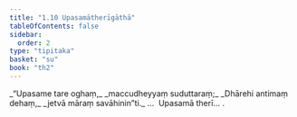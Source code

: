 ```yaml
---
title: "1.10 Upasamātherīgāthā"
tableOfContents: false
sidebar:
  order: 2
type: "tipitaka"
basket: "su"
book: "th2"
---
```



<DynamicBreadcrumb />

<Division number="10" book="th2">

<Paragraph number="20" type="verses" book="th2">
_“Upasame tare oghaṃ,_  
_maccudheyyaṃ suduttaraṃ;_  
_Dhārehi antimaṃ dehaṃ,_  
_jetvā māraṃ savāhinin”ti._  


</Paragraph>
</Division>

<Paragraph number="21" type="center" book="th2">
…  Upasamā therī… .
</Paragraph>